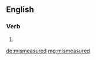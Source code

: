 ==English==

===Verb===
{{head|en}}

# {{en-past of|mismeasure}}

[[de:mismeasured]]
[[mg:mismeasured]]